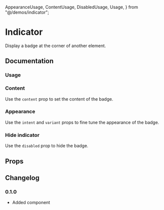   AppearanceUsage,
  ContentUsage,
  DisabledUsage,
  Usage,
} from "@/demos/indicator";

# Indicator

Display a badge at the corner of another element.

## Documentation

### Usage

<Demo component={Usage} />

### Content

Use the `content` prop to set the content of the badge.

<Demo component={ContentUsage} />

### Appearance

Use the `intent` and `variant` props to fine tune the appearance of the badge.

<Demo component={AppearanceUsage} />

### Hide indicator

Use the `disabled` prop to hide the badge.

<Demo component={DisabledUsage} meta="/disabled={disabled}/" />

## Props

<PropsTable component={Indicator} />

## Changelog

### 0.1.0

- Added component
